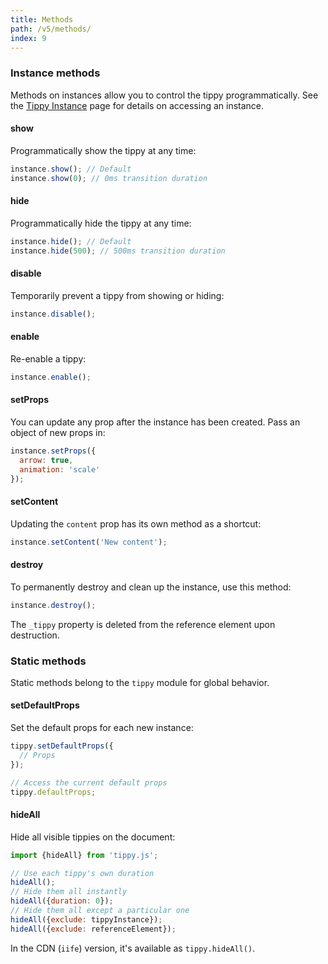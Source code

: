 ```yaml
---
title: Methods
path: /v5/methods/
index: 9
---
```


### Instance methods

Methods on instances allow you to control the tippy programmatically. See the
[Tippy Instance](/tippy-instance/) page for details on accessing an instance.

#### show

Programmatically show the tippy at any time:

```js
instance.show(); // Default
instance.show(0); // 0ms transition duration
```

#### hide

Programmatically hide the tippy at any time:

```js
instance.hide(); // Default
instance.hide(500); // 500ms transition duration
```

#### disable

Temporarily prevent a tippy from showing or hiding:

```js
instance.disable();
```

#### enable

Re-enable a tippy:

```js
instance.enable();
```

#### setProps

You can update any prop after the instance has been created. Pass an object of
new props in:

```js
instance.setProps({
  arrow: true,
  animation: 'scale'
});
```

#### setContent

Updating the `content` prop has its own method as a shortcut:

```js
instance.setContent('New content');
```

#### destroy

To permanently destroy and clean up the instance, use this method:

```js
instance.destroy();
```

The `_tippy` property is deleted from the reference element upon destruction.

### Static methods

Static methods belong to the `tippy` module for global behavior.

#### setDefaultProps

Set the default props for each new instance:

```js
tippy.setDefaultProps({
  // Props
});

// Access the current default props
tippy.defaultProps;
```

#### hideAll

Hide all visible tippies on the document:

```js
import {hideAll} from 'tippy.js';

// Use each tippy's own duration
hideAll();
// Hide them all instantly
hideAll({duration: 0});
// Hide them all except a particular one
hideAll({exclude: tippyInstance});
hideAll({exclude: referenceElement});
```

In the CDN (`iife`) version, it's available as `tippy.hideAll()`.
